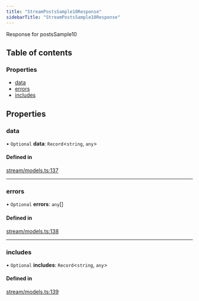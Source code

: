 ```yaml
---
title: "StreamPostsSample10Response"
sidebarTitle: "StreamPostsSample10Response"
---
```


Response for postsSample10

## Table of contents

### Properties

- [data](/xdks/typescript/reference/interfaces/StreamPostsSample10Response#data)
- [errors](/xdks/typescript/reference/interfaces/StreamPostsSample10Response#errors)
- [includes](/xdks/typescript/reference/interfaces/StreamPostsSample10Response#includes)

## Properties

### data

• `Optional` **data**: `Record`\<`string`, `any`\>

#### Defined in

[stream/models.ts:137](https://github.com/xdevplatform/xdk/blob/298ca9350d035e40e7c8ee0753c50052819a41e2/xdk/typescript/src/stream/models.ts#L137)

___

### errors

• `Optional` **errors**: `any`[]

#### Defined in

[stream/models.ts:138](https://github.com/xdevplatform/xdk/blob/298ca9350d035e40e7c8ee0753c50052819a41e2/xdk/typescript/src/stream/models.ts#L138)

___

### includes

• `Optional` **includes**: `Record`\<`string`, `any`\>

#### Defined in

[stream/models.ts:139](https://github.com/xdevplatform/xdk/blob/298ca9350d035e40e7c8ee0753c50052819a41e2/xdk/typescript/src/stream/models.ts#L139)
